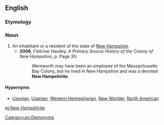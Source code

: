 ==English==

===Etymology===
{{suffix|New Hampshire|ite}}

===Noun===
{{en-noun|head=[[New]] [[Hampshirite]]|New Hampshirites}}

# An inhabitant or a resident of the state of [[New Hampshire]].
#*'''2006''', Fletcher Haulley, ''A Primary Source History of the Colony of New Hampshire'', p. Page 35:
#*:Wentworth may have been an employee of the Massachusetts Bay Colony, but he lived in New Hampshire and was a devoted '''New Hampshirite'''.

====Hypernyms====
*[[Usonian]], [[Usanian]], [[Western Hemispherian]], [[New Worlder]], [[North American]]

[[Category:en:Demonyms]]

[[et:New Hampshirite]]